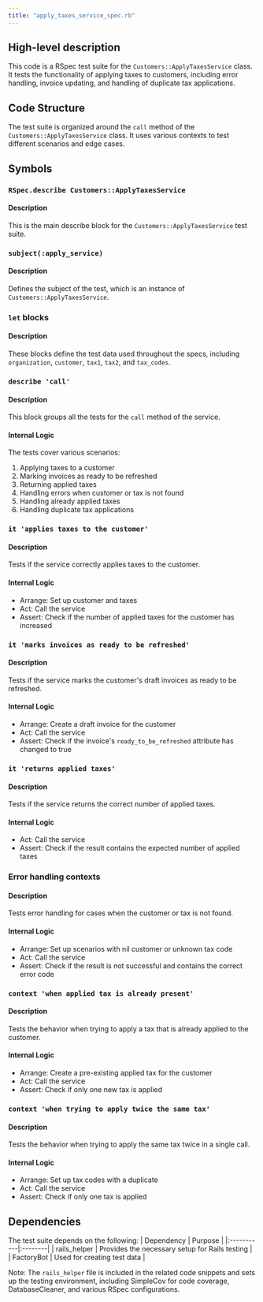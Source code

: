 ```yaml
---
title: "apply_taxes_service_spec.rb"
---
```


## High-level description
This code is a RSpec test suite for the `Customers::ApplyTaxesService` class. It tests the functionality of applying taxes to customers, including error handling, invoice updating, and handling of duplicate tax applications.

## Code Structure
The test suite is organized around the `call` method of the `Customers::ApplyTaxesService` class. It uses various contexts to test different scenarios and edge cases.

## Symbols

### `RSpec.describe Customers::ApplyTaxesService`
#### Description
This is the main describe block for the `Customers::ApplyTaxesService` test suite.

### `subject(:apply_service)`
#### Description
Defines the subject of the test, which is an instance of `Customers::ApplyTaxesService`.

### `let` blocks
#### Description
These blocks define the test data used throughout the specs, including `organization`, `customer`, `tax1`, `tax2`, and `tax_codes`.

### `describe 'call'`
#### Description
This block groups all the tests for the `call` method of the service.

#### Internal Logic
The tests cover various scenarios:
1. Applying taxes to a customer
2. Marking invoices as ready to be refreshed
3. Returning applied taxes
4. Handling errors when customer or tax is not found
5. Handling already applied taxes
6. Handling duplicate tax applications

### `it 'applies taxes to the customer'`
#### Description
Tests if the service correctly applies taxes to the customer.

#### Internal Logic
- Arrange: Set up customer and taxes
- Act: Call the service
- Assert: Check if the number of applied taxes for the customer has increased

### `it 'marks invoices as ready to be refreshed'`
#### Description
Tests if the service marks the customer's draft invoices as ready to be refreshed.

#### Internal Logic
- Arrange: Create a draft invoice for the customer
- Act: Call the service
- Assert: Check if the invoice's `ready_to_be_refreshed` attribute has changed to true

### `it 'returns applied taxes'`
#### Description
Tests if the service returns the correct number of applied taxes.

#### Internal Logic
- Act: Call the service
- Assert: Check if the result contains the expected number of applied taxes

### Error handling contexts
#### Description
Tests error handling for cases when the customer or tax is not found.

#### Internal Logic
- Arrange: Set up scenarios with nil customer or unknown tax code
- Act: Call the service
- Assert: Check if the result is not successful and contains the correct error code

### `context 'when applied tax is already present'`
#### Description
Tests the behavior when trying to apply a tax that is already applied to the customer.

#### Internal Logic
- Arrange: Create a pre-existing applied tax for the customer
- Act: Call the service
- Assert: Check if only one new tax is applied

### `context 'when trying to apply twice the same tax'`
#### Description
Tests the behavior when trying to apply the same tax twice in a single call.

#### Internal Logic
- Arrange: Set up tax codes with a duplicate
- Act: Call the service
- Assert: Check if only one tax is applied

## Dependencies
The test suite depends on the following:
| Dependency | Purpose |
|:-----------|:--------|
| rails_helper | Provides the necessary setup for Rails testing |
| FactoryBot | Used for creating test data |

Note: The `rails_helper` file is included in the related code snippets and sets up the testing environment, including SimpleCov for code coverage, DatabaseCleaner, and various RSpec configurations.